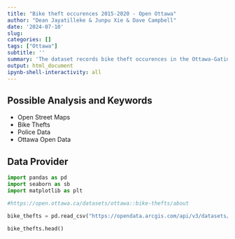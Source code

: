 ---
title: "Bike theft occurences 2015-2020 - Open Ottawa"
author: "Dean Jayatilleke & Junpu Xie & Dave Campbell"
date: '2024-07-10'
slug: 
categories: []
tags: ["Ottawa"]
subtitle: ''
summary: 'The dataset records bike theft occurences in the Ottawa-Gatineau area from 2015-2020'
output: html_document
ipynb-shell-interactivity: all
---

## Possible Analysis and Keywords

- Open Street Maps
- Bike Thefts
- Police Data
- Ottawa Open Data

## Data Provider

```{python packages}

import pandas as pd 
import seaborn as sb
import matplotlib as plt

```


```{python dataset}

#https://open.ottawa.ca/datasets/ottawa::bike-thefts/about

bike_thefts = pd.read_csv("https://opendata.arcgis.com/api/v3/datasets/5f7a545debc64d4d8883281b66ab960c_0/downloads/data?format=csv&spatialRefId=4326&where=1%3D1")

bike_thefts.head()
```